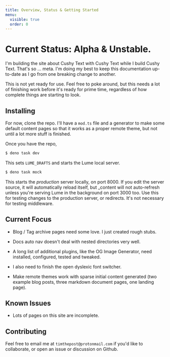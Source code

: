 ```yaml
---
title: Overview, Status & Getting Started
menu:
  visible: true
  order: 0
---
```


# Current Status: <span class="text--danger">Alpha & Unstable.</span>

I'm building the site about Cushy Text with Cushy Text while I build Cushy 
Text. That's so ... meta. I'm doing my best to keep this documentation up-to-date
as I go from one breaking change to another. 

This is not yet ready for use. Feel free to poke around, but this needs a lot 
of finishing work before it's ready for prime time, regardless of how complete
things are starting to look.

## Installing 

For now, clone the repo. I'll have a `mod.ts` file and a generator to make some 
default content pages so that it works as a proper remote theme, but not until
a lot more stuff is finished.

Once you have the repo, 

```sh
$ deno task dev
```

This sets `LUME_DRAFTS` and starts the Lume local server.

```sh
$ deno task mock
```

This starts the _production_ server locally, on port 8000. If you edit the server
source, it will automatically reload itself, but _content will not auto-refresh
unless you're serving Lume in the background on port 3000 too. Use this for testing
changes to the production server, or redirects. It's not necessary for testing 
middleware.

## Current Focus

 - Blog / Tag archive pages need some love. I just created rough stubs.

 - Docs auto nav doesn't deal with nested directories very well.

 - A long list of additional plugins, like the OG Image Generator, need 
   installed, configured, tested and tweaked.

 - I also need to finish the open dyslexic font switcher.

 - Make remote themes work with sparse initial content generated (two example 
   blog posts, three markdown document pages, one landing page). 

## Known Issues

 - Lots of pages on this site are incomplete.

## Contributing

Feel free to email me at `timthepost@protonmail.com` if you'd like to collaborate, or open 
an issue or discussion on Github. 